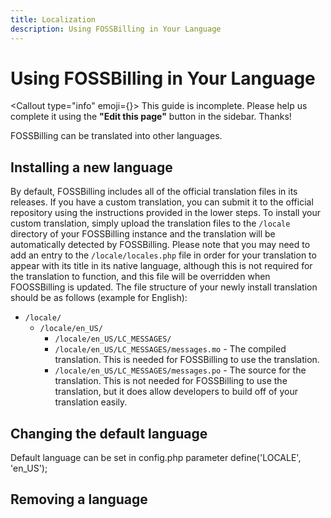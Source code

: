 ```yaml
---
title: Localization
description: Using FOSSBilling in Your Language
---
```



# <FontAwesomeIcon icon={faLanguage} /> Using FOSSBilling in Your Language

<Callout type="info" emoji={<FontAwesomeIcon icon={faPersonDigging} />}>
    This guide is incomplete. Please help us complete it using the **"Edit this page"** button in the sidebar. Thanks!
</Callout>

FOSSBilling can be translated into other languages.

## Installing a new language
By default, FOSSBilling includes all of the official translation files in its releases. If you have a custom translation, you can submit it to the official repository using the instructions provided in the lower steps.
To install your custom translation, simply upload the translation files to the `/locale` directory of your FOSSBilling instance and the translation will be automatically detected by FOSSBilling. 
Please note that you may need to add an entry to the `/locale/locales.php` file in order for your translation to appear with its title in its native language, although this is not required for the translation to function, and this file will be overridden when FOOSSBilling is updated.
The file structure of your newly install translation should be as follows (example for English):
  - `/locale/`
    - `/locale/en_US/`
      - `/locale/en_US/LC_MESSAGES/`
      - `/locale/en_US/LC_MESSAGES/messages.mo` - The compiled translation. This is needed for FOSSBilling to use the translation.
      - `/locale/en_US/LC_MESSAGES/messages.po` - The source for the translation. This is not needed for FOSSBilling to use the translation, but it does allow developers to build off of your translation easily.

## Changing the default language

Default language can be set in config.php parameter define('LOCALE', 'en_US');

## Removing a language
